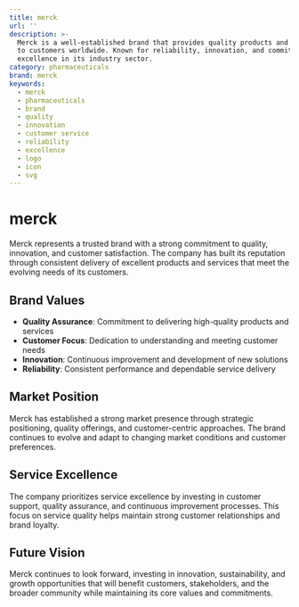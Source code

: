 ```yaml
---
title: merck
url: ''
description: >-
  Merck is a well-established brand that provides quality products and services
  to customers worldwide. Known for reliability, innovation, and commitment to
  excellence in its industry sector.
category: pharmaceuticals
brand: merck
keywords:
  - merck
  - pharmaceuticals
  - brand
  - quality
  - innovation
  - customer service
  - reliability
  - excellence
  - logo
  - icon
  - svg
---
```


# merck

Merck represents a trusted brand with a strong commitment to quality, innovation, and customer satisfaction. The company has built its reputation through consistent delivery of excellent products and services that meet the evolving needs of its customers.

## Brand Values

- **Quality Assurance**: Commitment to delivering high-quality products and services
- **Customer Focus**: Dedication to understanding and meeting customer needs
- **Innovation**: Continuous improvement and development of new solutions
- **Reliability**: Consistent performance and dependable service delivery

## Market Position

Merck has established a strong market presence through strategic positioning, quality offerings, and customer-centric approaches. The brand continues to evolve and adapt to changing market conditions and customer preferences.

## Service Excellence

The company prioritizes service excellence by investing in customer support, quality assurance, and continuous improvement processes. This focus on service quality helps maintain strong customer relationships and brand loyalty.

## Future Vision

Merck continues to look forward, investing in innovation, sustainability, and growth opportunities that will benefit customers, stakeholders, and the broader community while maintaining its core values and commitments.
